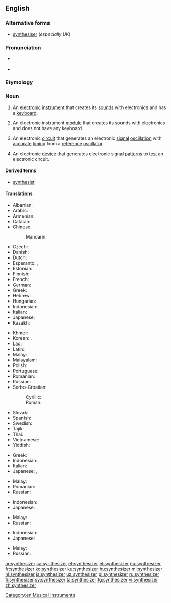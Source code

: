 ==English==

===Alternative forms===
* [[synthesiser]] (''especially UK'')

===Pronunciation===
* {{a|UK}} {{IPA|/ˈsɪn.θəˌsaɪ.zə(ɹ)/|lang=en}}
* {{a|US}} {{IPA|/ˈsɪn.θəˌsaɪ.zɚ/|lang=en}}

===Etymology===
{{suffix|synthesize|er|lang=en}}

===Noun===
{{wikipedia}}
{{en-noun}}

# {{label|en|music}} An [[electronic]] [[instrument]] that creates its [[sound]]s with electronics and has a [[keyboard]].
# {{label|en|music}} An electronic instrument [[module]] that creates its sounds with electronics and does not have any keyboard.
# {{label|en|electronics}} An electronic [[circuit]] that generates an electronic [[signal]] [[oscillation]] with [[accurate]] [[timing]] from a [[reference]] [[oscillator]].
# {{label|en|electronics}} An electronic [[device]] that generates electronic signal [[pattern]]s to [[test]] an electronic circuit.

====Derived terms====
* [[synthesist]]

====Translations====
{{trans-top|music: an electronic keyboard instrument}}
* Albanian: {{t+|sq|sintetizues|m}}
* Arabic: {{t|ar|سِنْثِسَيْزَر|m}}
* Armenian: {{t|hy|սինթեզատոր|sc=Armn}}
* Catalan: {{t+|ca|sintetitzador|m}}
* Chinese:
*: Mandarin: {{t+|cmn|合成器|tr=héchéngqì|sc=Hani}}
* Czech: {{t|cs|syntezátor|m}}
* Danish: {{t|da|synthesizer}}
* Dutch: {{t+|nl|synthesizer|m}}
* Esperanto: {{t|eo|sintezilo}}, {{t|eo|sinto}}
* Estonian: {{t|et|süntesaator}}
* Finnish: {{t+|fi|syntetisaattori}}
* French: {{t+|fr|synthétiseur|m}}
* German: {{t+|de|Synthesizer|m}}
* Greek: {{t|el|συνθετητής|m}}
* Hebrew: {{t|he|סינתיסייזר|m}}
* Hungarian: {{t+|hu|szintetizátor}}
* Indonesian: {{t|id|penyintesis}}
* Italian: {{t+|it|sintetizzatore|m}}
* Japanese: {{t+|ja|シンセサイザー|tr=shinsesaizā}}
* Kazakh: {{t|kk|синтезатор|sc=Cyrl}}
{{trans-mid}}
* Khmer: {{t|km|សង្គ្រោះ|tr=sangkroh|sc=Khmr}}
* Korean: {{t|ko|합성기|sc=Hang}}, {{t|ko|신시사이저|sc=Hang}}
* Lao: {{t|lo|ການສັງເຄາະ|sc=Laoo}}
* Latin: {{t|la|synthetizator}}
* Malay: {{t|ms|pensintesis}}
* Malayalam: {{t|ml|പ്രയോഗങ്ങൾ|sc=Mlym}}
* Polish: {{t|pl|syntezator|m}}
* Portuguese: {{t+|pt|sintetizador|m}}
* Romanian: {{t+|ro|sintetizator|m}}
* Russian: {{t+|ru|синтеза́тор|m|tr=sintɛzátor}}
* Serbo-Croatian:
*: Cyrillic: {{t|sh|синтесајзер|m|sc=Cyrl}}
*: Roman: {{t+|sh|sintesajzer|m}}
* Slovak: {{t|sk|sintetizator|m}}
* Spanish: {{t|es|sintetizador|m}}
* Swedish: {{t+|sv|synthesizer}}
* Tajik: {{t+|tg|синтезатор|sc=Cyrl}}
* Thai: {{t|th|ซินธิไซเซอร์|tr=sin-tí-sai-sêr}}
* Vietnamese: {{t|vi|bộ tổng hợp}}
* Yiddish: {{t|yi|סינטאַסייזער|sc=Hebr}}
{{trans-bottom}}

{{trans-top|music: an electronic instrument module without a keyboard}}
* Greek: {{t|el|συνθετητής|m}}
* Indonesian: {{t|id|penyintesis}}
* Italian: {{t+|it|sintetizzatore|m}}
* Japanese: {{t+|ja|シンセサイザー|tr=shinsesaizā}}, {{t|ja|音源|tr=ongen}}
{{trans-mid}}
* Malay: {{t|ms|pensintesis}}
* Romanian: {{t+|ro|sintetizator}}
* Russian: {{t+|ru|синтеза́тор|m|tr=sintɛzátor}}
{{trans-bottom}}

{{trans-top|electronics: an electronic circuit that generates an electronic signal oscillation}}
* Indonesian: {{t|id|penyintesis}}
* Japanese: {{t+|ja|シンセサイザー|tr=shinsesaizā}}
{{trans-mid}}
* Malay: {{t|ms|pensintesis}}
* Russian: {{t+|ru|синтеза́тор|m|tr=sintɛzátor}}
{{trans-bottom}}

{{trans-top|electronics: an electronic device that generates electronic signal patterns}}
* Indonesian: {{t|id|penyintesis}}
* Japanese: {{t+|ja|シンセサイザー|tr=shinsesaizā}}
{{trans-mid}}
* Malay: {{t|ms|pensintesis}}
* Russian: {{t+|ru|синтеза́тор|m|tr=sintɛzátor}}
{{trans-bottom}}

[[Category:en:Musical instruments]]

[[ar:synthesizer]]
[[ca:synthesizer]]
[[et:synthesizer]]
[[el:synthesizer]]
[[eu:synthesizer]]
[[fr:synthesizer]]
[[ko:synthesizer]]
[[ku:synthesizer]]
[[hu:synthesizer]]
[[ml:synthesizer]]
[[nl:synthesizer]]
[[ja:synthesizer]]
[[uz:synthesizer]]
[[pl:synthesizer]]
[[ru:synthesizer]]
[[fi:synthesizer]]
[[sv:synthesizer]]
[[ta:synthesizer]]
[[tg:synthesizer]]
[[vi:synthesizer]]
[[zh:synthesizer]]